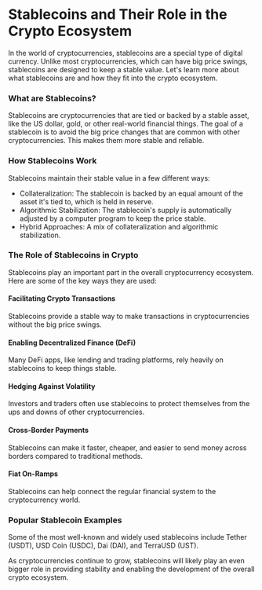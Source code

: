 # Stablecoins and Their Role in the Crypto Ecosystem

In the world of cryptocurrencies, stablecoins are a special type of digital currency. Unlike most cryptocurrencies, which can have big price swings, stablecoins are designed to keep a stable value. Let's learn more about what stablecoins are and how they fit into the crypto ecosystem.

### What are Stablecoins?
Stablecoins are cryptocurrencies that are tied or backed by a stable asset, like the US dollar, gold, or other real-world financial things. The goal of a stablecoin is to avoid the big price changes that are common with other cryptocurrencies. This makes them more stable and reliable.

### How Stablecoins Work
Stablecoins maintain their stable value in a few different ways:
- Collateralization: The stablecoin is backed by an equal amount of the asset it's tied to, which is held in reserve.
- Algorithmic Stabilization: The stablecoin's supply is automatically adjusted by a computer program to keep the price stable.
- Hybrid Approaches: A mix of collateralization and algorithmic stabilization.

### The Role of Stablecoins in Crypto
Stablecoins play an important part in the overall cryptocurrency ecosystem. Here are some of the key ways they are used:

#### Facilitating Crypto Transactions
Stablecoins provide a stable way to make transactions in cryptocurrencies without the big price swings.

#### Enabling Decentralized Finance (DeFi)
Many DeFi apps, like lending and trading platforms, rely heavily on stablecoins to keep things stable.

#### Hedging Against Volatility
Investors and traders often use stablecoins to protect themselves from the ups and downs of other cryptocurrencies.

#### Cross-Border Payments
Stablecoins can make it faster, cheaper, and easier to send money across borders compared to traditional methods.

#### Fiat On-Ramps
Stablecoins can help connect the regular financial system to the cryptocurrency world.

### Popular Stablecoin Examples
Some of the most well-known and widely used stablecoins include Tether (USDT), USD Coin (USDC), Dai (DAI), and TerraUSD (UST).

As cryptocurrencies continue to grow, stablecoins will likely play an even bigger role in providing stability and enabling the development of the overall crypto ecosystem.